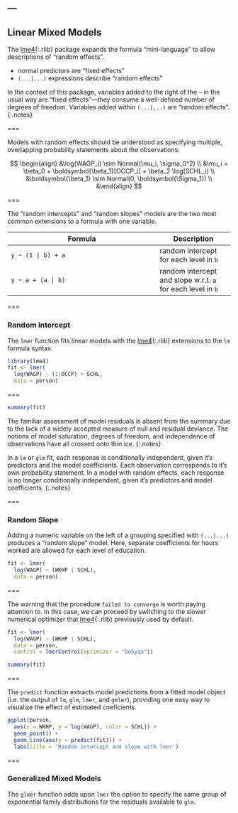 ---
---

## Linear Mixed Models

The [lme4](){:.rlib} package expands the formula "mini-language" to allow
descriptions of "random effects".

- normal predictors are "fixed effects"
- `(...|...)` expressions describe "random effects"

In the context of this package, variables
added to the right of the `~` in the usual way are "fixed effects"---they
consume a well-defined number of degrees of freedom. Variables added within
`(...|...)` are "random effects".
{:.notes}

===

Models with random effects should be understood as specifying multiple,
overlapping probability statements about the observations.

$$
\begin{align}
&\log(WAGP_i) \sim Normal(\mu_i, \sigma_0^2) \\
&\mu_i = \beta_0 + \boldsymbol{\beta_1}[OCCP_i] + \beta_2 \log(SCHL_i) \\
&\boldsymbol{\beta_1} \sim Normal(0, \boldsymbol{\Sigma_1}) \\
&\end{align}
$$

===

The "random intercepts" and "random slopes" models are the two most common
extensions to a formula with one variable.

| Formula                  | Description |
|--------------------------|-------------|
| `y ~ (1 | b) + a`        | random intercept for each level in `b` |
| `y ~ a + (a | b)`        | random intercept and slope w.r.t. `a` for each level in `b` |

===

### Random Intercept

The `lmer` function fits linear models with the [lme4](){:.rlib} extensions to
the `lm` formula syntax.


```r
library(lme4)
fit <- lmer(
  log(WAGP) ~ (1|OCCP) + SCHL,
  data = person)
```

===

```r
summary(fit)
```

The familiar assessment of model residuals is absent from the summary due to the
lack of a widely accepted measure of null and residual deviance. The notions of
model saturation, degrees of freedom, and independence of observations have all
crossed onto thin ice.
{:.notes}

In a `lm` or `glm` fit, each response is conditionally independent, given it's
predictors and the model coefficients. Each observation corresponds to it's own
probability statement. In a model with random effects, each response is no
longer conditionally independent, given it's predictors and model coefficients.
{:.notes}

===

### Random Slope

Adding a numeric variable on the left of a grouping specified with `(...|...)`
produces a "random slope" model. Here, separate coefficients for hours worked
are allowed for each level of education.

```r
fit <- lmer(
  log(WAGP) ~ (WKHP | SCHL),
  data = person)
```

===

The warning that the procedure `failed to converge` is worth paying attention
to. In this case, we can proceed by switching to the slower numerical optimizer
that [lme4](){:.rlib} previously used by default.

```r
fit <- lmer(
  log(WAGP) ~ (WKHP | SCHL),
  data = person, 
  control = lmerControl(optimizer = "bobyqa"))
```

```r
summary(fit)
```

===

The `predict` function extracts model predictions from a fitted model object
(i.e. the output of `lm`, `glm`, `lmer`, and `gmler`), providing one easy
way to visualize the effect of estimated coeficients.

```r
ggplot(person,
  aes(x = WKHP, y = log(WAGP), color = SCHL)) +
  geom_point() +
  geom_line(aes(y = predict(fit))) +
  labs(title = 'Random intercept and slope with lmer')
```

===

### Generalized Mixed Models

The `glmer` function adds upon `lmer` the option to specify the same group of
exponential family distributions for the residuals available to `glm`.

